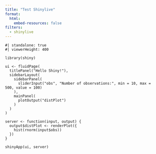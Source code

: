 ```yaml
---
title: "Test Shinylive"
format:
  html:
    embed-resources: false
filters:
  - shinylive
---
```


```shinylive-r
#| standalone: true
#| viewerHeight: 400

library(shiny)

ui <- fluidPage(
  titlePanel("Hello Shiny!"),
  sidebarLayout(
    sidebarPanel(
      sliderInput("obs", "Number of observations:", min = 10, max = 500, value = 100)
    ),
    mainPanel(
      plotOutput("distPlot")
    )
  )
)

server <- function(input, output) {
  output$distPlot <- renderPlot({
    hist(rnorm(input$obs))
  })
}

shinyApp(ui, server)
```
